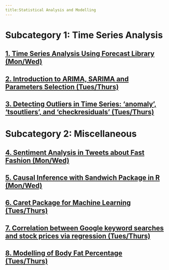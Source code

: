 ```yaml
---
title:Statistical Analysis and Modelling
---
```

# Subcategory 1: Time Series Analysis
## [1. Time Series Analysis Using Forecast Library (Mon/Wed)](https://youtu.be/iCt8uBjFEjo)
## [2. Introduction to ARIMA, SARIMA and Parameters Selection (Tues/Thurs)](https://youtu.be/qxEn68VXSNo)
## [3. Detecting Outliers in Time Series: 'anomaly', 'tsoutliers', and 'checkresiduals' (Tues/Thurs)](https://youtu.be/ZYdfLpoBVjU)

# Subcategory 2: Miscellaneous
## [4. Sentiment Analysis in Tweets about Fast Fashion (Mon/Wed)](https://youtu.be/xk7L7xJhOyQ)
## [5. Causal Inference with Sandwich Package in R (Mon/Wed)](https://youtu.be/r7xCvHttgi0)
## [6. Caret Package for Machine Learning (Tues/Thurs)](https://www.youtube.com/watch?v=WDSP9KGcFAA)
## [7. Correlation between Google keyword searches and stock prices via regression (Tues/Thurs)](https://youtu.be/J8RPf7fpeio)
## [8. Modelling of Body Fat Percentage (Tues/Thurs)](https://youtu.be/UxGtp_KIkL0)

